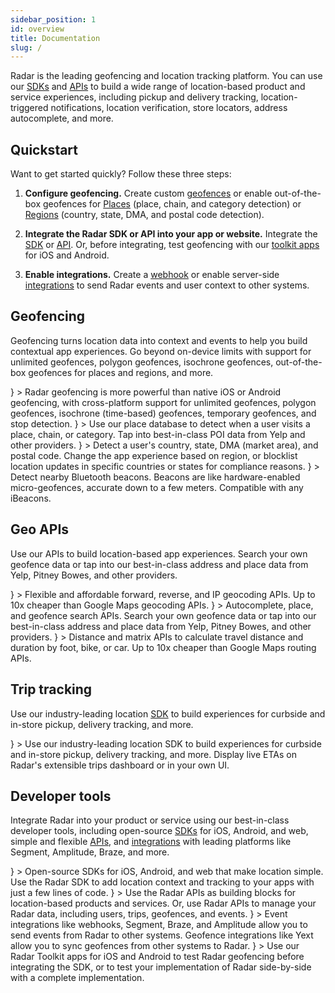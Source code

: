 ```yaml
---
sidebar_position: 1
id: overview
title: Documentation
slug: /
---
```



Radar is the leading geofencing and location tracking platform. You can use our [SDKs](/sdk) and [APIs](/api) to build a wide range of location-based product and service experiences, including pickup and delivery tracking, location-triggered notifications, location verification, store locators, address autocomplete, and more.

## Quickstart

Want to get started quickly? Follow these three steps:

1. **Configure geofencing.** Create custom [geofences](/geofences) or enable out-of-the-box geofences for [Places](/places) (place, chain, and category detection) or [Regions](/regions) (country, state, DMA, and postal code detection).

2. **Integrate the Radar SDK or API into your app or website.** Integrate the [SDK](/sdk) or [API](/api). Or, before integrating, test geofencing with our [toolkit apps](/toolkit) for iOS and Android.

3. **Enable integrations.** Create a [webhook](/integrations#webhooks) or enable server-side [integrations](/integrations) to send Radar events and user context to other systems.

## Geofencing

Geofencing turns location data into context and events to help you build contextual app experiences. Go beyond on-device limits with support for unlimited geofences, polygon geofences, isochrone geofences, out-of-the-box geofences for places and regions, and more.

<div className="card-stack">
  <LinkCard linkTo="/geofences">
    <IconCard
      title="Geofences"
      icon={
        <img src="https://images.ctfassets.net/f2vbu16fzuly/6rO181S83gFjPrFNmiUbXU/d6c81683a8ef4208fbca9ef1ceaaa24c/geofences.svg"/>
      }
    >
      Radar geofencing is more powerful than native iOS or Android geofencing, with cross-platform support for unlimited geofences, polygon geofences, isochrone (time-based) geofences, temporary geofences, and stop detection.
    </IconCard>
  </LinkCard>

  <LinkCard linkTo="/places">
    <IconCard title="Places"
      icon={
        <img src="https://images.ctfassets.net/f2vbu16fzuly/5CyKMbZMvP4o2FlljKGxrK/fe18f5ecd370bc861f77756277046f6b/places.svg" />
      }
    >
      Use our place database to detect when a user visits a place, chain, or category. Tap into best-in-class POI data from Yelp and other providers.
    </IconCard>
  </LinkCard>

  <LinkCard linkTo="/regions">
    <IconCard title="Regions"
      icon={
        <img src="https://images.ctfassets.net/f2vbu16fzuly/1hDJzlo8jqh8mWNGmxlLrm/b68061f89a24c683d4c87d8525370144/regions.svg" />
      }
    >
      Detect a user's country, state, DMA (market area), and postal code. Change the app experience based on region, or blocklist location updates in specific countries or states for compliance reasons.
    </IconCard>
  </LinkCard>

  <LinkCard linkTo="/beacons">
    <IconCard title="Beacons"
      icon={
        <img src="https://images.ctfassets.net/f2vbu16fzuly/1ENDk60lfUzCsqwR1qfaky/33e7325edb746e1f1dd3573fa3c58060/beacons.svg" />
      }
    >
      Detect nearby Bluetooth beacons. Beacons are like hardware-enabled micro-geofences, accurate down to a few meters. Compatible with any iBeacons.
    </IconCard>
  </LinkCard>
</div>

## Geo APIs

Use our APIs to build location-based app experiences. Search your own geofence data or tap into our best-in-class address and place data from Yelp, Pitney Bowes, and other providers.

<div className="card-stack">
  <LinkCard linkTo="/api#geocoding">
    <IconCard title="Geocoding"
      icon={
        <img src="https://images.ctfassets.net/f2vbu16fzuly/3s9QryJGkIPcIq90BFuOvp/d5e14589fd68c6ab6e7a128506d8b4c7/geocoding.svg" />
      }
    >
      Flexible and affordable forward, reverse, and IP geocoding APIs. Up to 10x cheaper than Google Maps geocoding APIs.
    </IconCard>
  </LinkCard>

  <LinkCard linkTo="/api#search">
    <IconCard title="Search APIs"
      icon={
        <img src="https://images.ctfassets.net/f2vbu16fzuly/wQgRaU0OQvmLhRRjjnO37/f7925ac0a0feaf16197c141efddb762e/search.svg" />
      }
    >
      Autocomplete, place, and geofence search APIs. Search your own geofence data or tap into our best-in-class address and place data from Yelp, Pitney Bowes, and other providers.
    </IconCard>
  </LinkCard>

  <LinkCard linkTo="/api#routing">
    <IconCard title="Distance APIs"
      icon={
        <img src="https://images.ctfassets.net/f2vbu16fzuly/73pNAAJXtWErBEruCVQLcB/c20397366642f637b2e819e50d84b8ac/routing.svg" />
      }
    >
      Distance and matrix APIs to calculate travel distance and duration by foot, bike, or car. Up to 10x cheaper than Google Maps routing APIs.
    </IconCard>
  </LinkCard>
</div>

## Trip tracking

Use our industry-leading location [SDK](/sdk) to build experiences for curbside and in-store pickup, delivery tracking, and more.

<div className="card-stack">
  <LinkCard linkTo="/trip-tracking">
    <IconCard title="Trip tracking"
      icon={
        <img src="https://images.ctfassets.net/f2vbu16fzuly/42zLSPFObN3CbGsjT2Go4P/274c58a286b9fa1a9a31b61ebbd2458d/trips.svg" />
      }
    >
      Use our industry-leading location SDK to build experiences for curbside and in-store pickup, delivery tracking, and more. Display live ETAs on Radar's extensible trips dashboard or in your own UI.
    </IconCard>
  </LinkCard>
</div>

## Developer tools

Integrate Radar into your product or service using our best-in-class developer tools, including open-source [SDKs](/sdk) for iOS, Android, and web, simple and flexible [APIs](/api), and [integrations](/integrations) with leading platforms like Segment, Amplitude, Braze, and more.

<div className="card-stack">
  <LinkCard linkTo="/sdk">
    <IconCard title="SDK reference"
      icon={
        <img src="https://images.ctfassets.net/f2vbu16fzuly/316liiuHbIwIoss2mFLRwI/803bc94cde2078bf6180c201b9ed48e3/sdk.svg" />
      }
    >
      Open-source SDKs for iOS, Android, and web that make location simple. Use the Radar SDK to add location context and tracking to your apps with just a few lines of code.
    </IconCard>
  </LinkCard>

  <LinkCard linkTo="/api">
    <IconCard title="API reference"
      icon={
        <img src="https://images.ctfassets.net/f2vbu16fzuly/50bd5vIUh4cewCzl0obxW7/1b0a6efc36e9095a3985995eac41c523/api.svg" />
      }
    >
      Use the Radar APIs as building blocks for location-based products and services. Or, use Radar APIs to manage your Radar data, including users, trips, geofences, and events.
    </IconCard>
  </LinkCard>

  <LinkCard linkTo="/integrations">
    <IconCard title="Integrations"
      icon={
        <img src="https://images.ctfassets.net/f2vbu16fzuly/7JzCleHIpXZ5lZuqIKLxa/844415e94b2194eb894cd8a9bebe859d/integrations.svg" />
      }
    >
      Event integrations like webhooks, Segment, Braze, and Amplitude allow you to send events from Radar to other systems. Geofence integrations like Yext allow you to sync geofences from other systems to Radar.
    </IconCard>
  </LinkCard>

  <LinkCard linkTo="/toolkit">
    <IconCard title="Toolkit"
      icon={
        <img src="https://images.ctfassets.net/f2vbu16fzuly/19adrZaPnWzFowzDuoNS8y/bb798fd9055e0a8892e0555c17ec64d1/toolkit.svg" />
      }
    >
      Use our Radar Toolkit apps for iOS and Android to test Radar geofencing before integrating the SDK, or to test your implementation of Radar side-by-side with a complete implementation.
    </IconCard>
  </LinkCard>
</div>
